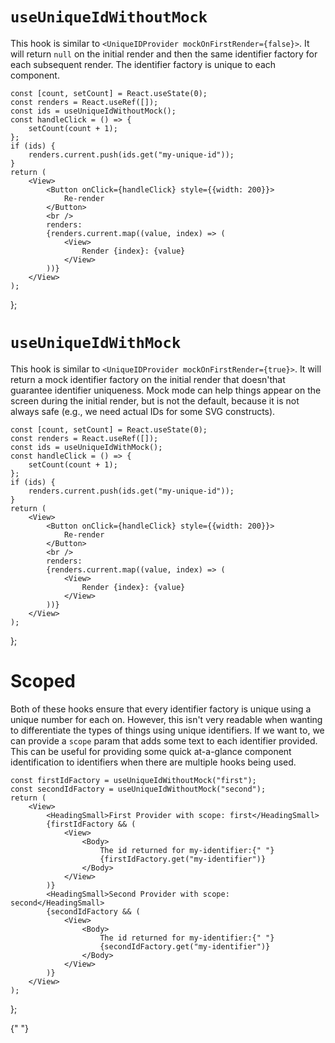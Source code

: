 


<Meta title="Core/useUniqueId*" />

# `useUniqueIdWithoutMock`

This hook is similar to `<UniqueIDProvider mockOnFirstRender={false}>`.
It will return `null` on the initial render and then the same identifier
factory for each subsequent render. The identifier factory is unique to
each component.

    const [count, setCount] = React.useState(0);
    const renders = React.useRef([]);
    const ids = useUniqueIdWithoutMock();
    const handleClick = () => {
        setCount(count + 1);
    };
    if (ids) {
        renders.current.push(ids.get("my-unique-id"));
    }
    return (
        <View>
            <Button onClick={handleClick} style={{width: 200}}>
                Re-render
            </Button>
            <br />
            renders:
            {renders.current.map((value, index) => (
                <View>
                    Render {index}: {value}
                </View>
            ))}
        </View>
    );
};

<Canvas>
    <Story name="WithoutMockExample">
        <WithoutMockExample />
    </Story>
</Canvas>

# `useUniqueIdWithMock`

This hook is similar to `<UniqueIDProvider mockOnFirstRender={true}>`.
It will return a mock identifier factory on the initial render that doesn'that
guarantee identifier uniqueness. Mock mode can help things appear on the screen
during the initial render, but is not the default, because it is not always safe
(e.g., we need actual IDs for some SVG constructs).

    const [count, setCount] = React.useState(0);
    const renders = React.useRef([]);
    const ids = useUniqueIdWithMock();
    const handleClick = () => {
        setCount(count + 1);
    };
    if (ids) {
        renders.current.push(ids.get("my-unique-id"));
    }
    return (
        <View>
            <Button onClick={handleClick} style={{width: 200}}>
                Re-render
            </Button>
            <br />
            renders:
            {renders.current.map((value, index) => (
                <View>
                    Render {index}: {value}
                </View>
            ))}
        </View>
    );
};

<Canvas>
    <Story name="WithMockExample">
        <WithMockExample />
    </Story>
</Canvas>

# Scoped

Both of these hooks ensure that every identifier factory is unique using a
unique number for each on. However, this isn't very readable when wanting to
differentiate the types of things using unique identifiers. If we want to, we
can provide a `scope` param that adds some text to each identifier provided.
This can be useful for providing some quick at-a-glance component identification
to identifiers when there are multiple hooks being used.

    const firstIdFactory = useUniqueIdWithoutMock("first");
    const secondIdFactory = useUniqueIdWithoutMock("second");
    return (
        <View>
            <HeadingSmall>First Provider with scope: first</HeadingSmall>
            {firstIdFactory && (
                <View>
                    <Body>
                        The id returned for my-identifier:{" "}
                        {firstIdFactory.get("my-identifier")}
                    </Body>
                </View>
            )}
            <HeadingSmall>Second Provider with scope: second</HeadingSmall>
            {secondIdFactory && (
                <View>
                    <Body>
                        The id returned for my-identifier:{" "}
                        {secondIdFactory.get("my-identifier")}
                    </Body>
                </View>
            )}
        </View>
    );
};

<Canvas>
    <Story name="ScopedExample">
        <ScopedExample />
    </Story>{" "}
</Canvas>
